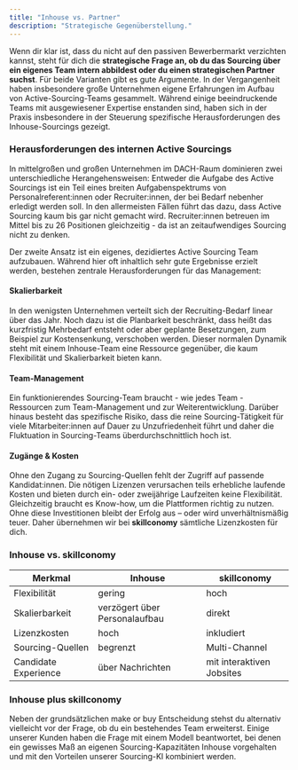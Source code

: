 ```yaml
---
title: "Inhouse vs. Partner"
description: "Strategische Gegenüberstellung."
---
```


Wenn dir klar ist, dass du nicht auf den passiven Bewerbermarkt verzichten kannst, steht für dich die **strategische Frage an, ob du das Sourcing über ein eigenes Team intern abbildest oder du einen strategischen Partner suchst**. Für beide
Varianten gibt es gute Argumente. In der Vergangenheit haben insbesondere große Unternehmen eigene Erfahrungen im Aufbau
von Active-Sourcing-Teams gesammelt. Während einige beeindruckende Teams mit ausgewiesener Expertise enstanden sind, haben
sich in der Praxis insbesondere in der Steuerung spezifische Herausforderungen des Inhouse-Sourcings gezeigt.

### Herausforderungen des internen Active Sourcings

In mittelgroßen und großen Unternehmen im DACH-Raum dominieren zwei unterschiedliche Herangehensweisen: Entweder die Aufgabe
des Active Sourcings ist ein Teil eines breiten Aufgabenspektrums von Personalreferent:innen oder Recruiter:innen, der bei Bedarf
nebenher erledigt werden soll. In den allermeisten Fällen führt das dazu, dass Active Sourcing kaum bis gar nicht gemacht wird.
Recruiter:innen betreuen im Mittel bis zu 26 Positionen gleichzeitig - da ist an zeitaufwendiges Sourcing nicht zu denken.

Der zweite Ansatz ist ein eigenes, dezidiertes Active Sourcing Team aufzubauen. Während hier oft inhaltlich sehr gute Ergebnisse
erzielt werden, bestehen zentrale Herausforderungen für das Management:

#### Skalierbarkeit

In den wenigsten Unternehmen verteilt sich der Recruiting-Bedarf linear über das Jahr. Noch dazu ist die Planbarkeit beschränkt,
dass heißt das kurzfristig Mehrbedarf entsteht oder aber geplante Besetzungen, zum Beispiel zur Kostensenkung, verschoben werden.
Dieser normalen Dynamik steht mit einem Inhouse-Team eine Ressource gegenüber, die kaum Flexibilität und Skalierbarkeit bieten kann.

#### Team-Management

Ein funktionierendes Sourcing-Team braucht - wie jedes Team - Ressourcen zum Team-Management und zur Weiterentwicklung. Darüber
hinaus besteht das spezifische Risiko, dass die reine Sourcing-Tätigkeit für viele Mitarbeiter:innen auf Dauer zu Unzufriedenheit
führt und daher die Fluktuation in Sourcing-Teams überdurchschnittlich hoch ist.

#### Zugänge & Kosten

Ohne den Zugang zu Sourcing-Quellen fehlt der Zugriff auf passende Kandidat:innen.
Die nötigen Lizenzen verursachen teils erhebliche laufende Kosten und bieten durch ein- oder zweijährige Laufzeiten keine
Flexibilität. Gleichzeitig braucht es Know-how, um die Plattformen richtig zu nutzen. Ohne diese Investitionen bleibt der
Erfolg aus – oder wird unverhältnismäßig teuer. Daher übernehmen wir bei **skillconomy** sämtliche Lizenzkosten für dich.

### Inhouse vs. skillconomy

| Merkmal              | Inhouse                       | skillconomy               |
| -------------------- | ----------------------------- | ------------------------- |
| Flexibilität         | gering                        | hoch                      |
| Skalierbarkeit       | verzögert über Personalaufbau | direkt                    |
| Lizenzkosten         | hoch                          | inkludiert                |
| Sourcing-Quellen     | begrenzt                      | Multi-Channel             |
| Candidate Experience | über Nachrichten              | mit interaktiven Jobsites |

### Inhouse plus skillconomy

Neben der grundsätzlichen make or buy Entscheidung stehst du alternativ vielleicht vor der Frage, ob du ein bestehendes Team erweiterst. Einige unserer Kunden haben die Frage mit einem Modell beantwortet, bei denen ein gewisses Maß an eigenen Sourcing-Kapazitäten Inhouse vorgehalten und mit den Vorteilen unserer Sourcing-KI kombiniert werden.

[comment]: # "This actually is the most platform independent comment"